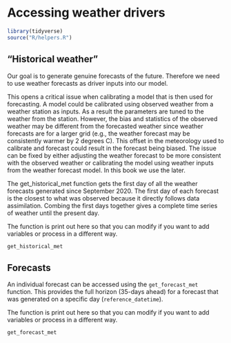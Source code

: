 # Accessing weather drivers

```r
library(tidyverse)
source("R/helpers.R")
```

## "Historical weather"

Our goal is to generate genuine forecasts of the future.  Therefore we need to use weather forecasts as driver inputs into our model. 

This opens a critical issue when calibrating a model that is then used for forecasting.  A model could be calibrated using observed weather from a weather station as inputs. As a result the parameters are tuned to the weather from the station.  However, the bias and statistics of the observed weather may be different from the forecasted weather since weather forecasts are for a larger grid (e.g., the weather forecast may be consistently warmer by 2 degrees C).  This offset in the meteorology used to calibrate and forecast could result in the forecast being biased.  The issue can be fixed by either adjusting the weather forecast to be more consistent with the observed weather or calibrating the model using weather inputs from the weather forecast model.  In this book we use the later.

The get_historical_met function gets the first day of all the weather forecasts generated since September 2020.  The first day of each forecast is the closest to what was observed because it directly follows data assimilation.  Combing the first days together gives a complete time series of weather until the present day.  

The function is print out here so that you can modify if you want to add variables or process in a different way.

```r
get_historical_met
```

## Forecasts

An individual forecast can be accessed using the `get_forecast_met` function.  This provides the full horizon (35-days ahead) for a forecast that was generated on a specific day (`reference_datetime`).

The function is print out here so that you can modify if you want to add variables or process in a different way.

```r
get_forecast_met
```
